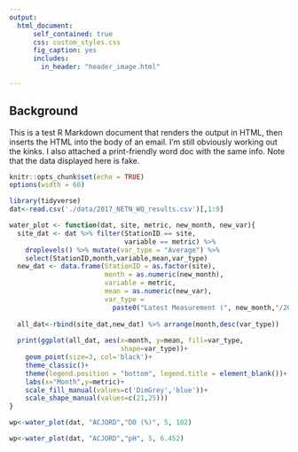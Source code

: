 ```yaml
---
output: 
  html_document:
      self_contained: true
      css: custom_styles.css
      fig_caption: yes
      includes:
        in_header: "header_image.html"
        
---
```

<p style="width:90%;margin:10px 10px">
<h2> Background </h2>
This is a test R Markdown document that renders the output in HTML, then inserts the HTML into the body of an email. I'm still obviously working out the kinks. I also attached a print-friendly word doc with the same info. Note that the data displayed here is fake.

</p>
```r
knitr::opts_chunk$set(echo = TRUE)
options(width = 60)
```


```r
library(tidyverse)
dat<-read.csv('./data/2017_NETN_WQ_results.csv')[,1:9]

water_plot <- function(dat, site, metric, new_month, new_var){
  site_dat <- dat %>% filter(StationID == site, 
                             variable == metric) %>% 
    droplevels() %>% mutate(var_type = "Average") %>% 
    select(StationID,month,variable,mean,var_type)
  new_dat <- data.frame(StationID = as.factor(site),
                        month = as.numeric(new_month),
                        variable = metric,
                        mean = as.numeric(new_var),
                        var_type = 
                          paste0("Latest Measurement (", new_month,"/2019)" ))
  
  all_dat<-rbind(site_dat,new_dat) %>% arrange(month,desc(var_type))
  
  print(ggplot(all_dat, aes(x=month, y=mean, fill=var_type,
                            shape=var_type))+
    geom_point(size=3, col='black')+
    theme_classic()+
    theme(legend.position = "bottom", legend.title = element_blank())+
    labs(x="Month",y=metric)+
    scale_fill_manual(values=c('DimGrey','blue'))+
    scale_shape_manual(values=c(21,25)))
}
```

```r
wp<-water_plot(dat, "ACJORD","DO (%)", 5, 102)

```

```r
wp<-water_plot(dat, "ACJORD","pH", 5, 6.452)

```
